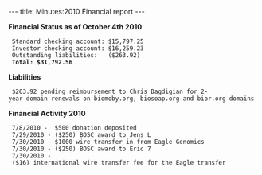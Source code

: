 ---
title: Minutes:2010 Financial report
---

'''Financial Status as of October 4th 2010'''
  Standard checking account: $15,797.25
  Investor checking account: $16,259.23
  Outstanding liabilities:   ($263.92)
  '''Total: $31,792.56'''

'''Liabilities'''
  $263.92 pending reimbursement to Chris Dagdigian for 2-year domain renewals on biomoby.org, biosoap.org and bior.org domains

'''Financial Activity 2010'''
  7/8/2010 -  $500 donation deposited
  7/29/2010 - ($250) BOSC award to Jens L
  7/30/2010 - $1000 wire transfer in from Eagle Genomics
  7/30/2010 - ($250) BOSC award to Eric 7
  7/30/2010 - ($16) international wire transfer fee for the Eagle transfer
